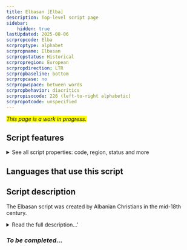 ```yaml
---
title: Elbasan [Elba]
description: Top-level script page
sidebar:
    hidden: true
lastUpdated: 2025-08-06
scrpropcode: Elba
scrproptype: alphabet
scrpropname: Elbasan
scrpropstatus: Historical
scrpropregion: European
scrpropdirection: LTR
scrpropbaseline: bottom
scrpropcase: no
scrpropwspace: between words
scrpropbehavior: diacritics
scrpropisocode: 226 (left-to-right alphabetic)
scrpropotcode: unspecified
---
```


<span style='background-color:yellow'>_This page is a work in progress._</span>


## Script features

<details>
<summary> See all script properties: code, region, status and more</summary>
<ScriptInfo />
</details>

## Languages that use this script

<WsList script='Elba' wsMax='5' />

## Script description

The Elbasan script was created by Albanian Christians in the mid-18th century.

<details><summary>Read the full description...'</summary>_Not yet available._</details>

### _To be completed..._


